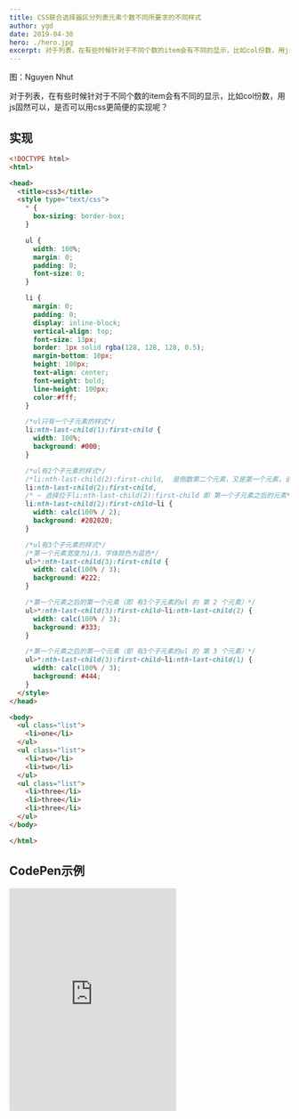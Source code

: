 ```yaml
---
title: CSS联合选择器区分列表元素个数不同所要求的不同样式
author: ygd
date: 2019-04-30
hero: ./hero.jpg
excerpt: 对于列表，在有些时候针对于不同个数的item会有不同的显示，比如col份数，用js固然可以，是否可以用css更简便的实现呢？
---
```

<div className={'img-desc'}>图：Nguyen Nhut</div>

对于列表，在有些时候针对于不同个数的item会有不同的显示，比如col份数，用js固然可以，是否可以用css更简便的实现呢？

## 实现
```html
<!DOCTYPE html>
<html>

<head>
  <title>css3</title>
  <style type="text/css">
    * {
      box-sizing: border-box;
    }

    ul {
      width: 100%;
      margin: 0;
      padding: 0;
      font-size: 0;
    }

    li {
      margin: 0;
      padding: 0;
      display: inline-block;
      vertical-align: top;
      font-size: 13px;
      border: 1px solid rgba(128, 128, 128, 0.5);
      margin-bottom: 10px;
      height: 100px;
      text-align: center;
      font-weight: bold;
      line-height: 100px;
      color:#fff;
    }

    /*ul只有一个子元素的样式*/
    li:nth-last-child(1):first-child {
      width: 100%;
      background: #000;
    }

    /*ul有2个子元素的样式*/
    /*li:nth-last-child(2):first-child,  是倒数第二个元素，又是第一个元素，说明li的父元素ul有2个子元素（起到了 判断某父元素下有几个子元素 的作用）*/
    li:nth-last-child(2):first-child,
    /* ~ 选择位于li:nth-last-child(2):first-child 即 第一个子元素之后的元素*/
    li:nth-last-child(2):first-child~li {
      width: calc(100% / 2);
      background: #202020;
    }

    /*ul有3个子元素的样式*/
    /*第一个元素宽度为1/3，字体颜色为蓝色*/
    ul>*:nth-last-child(3):first-child {
      width: calc(100% / 3);
      background: #222;
    }

    /*第一个元素之后的第一个元素（即 有3个子元素的ul 的 第 2 个元素）*/
    ul>*:nth-last-child(3):first-child~li:nth-last-child(2) {
      width: calc(100% / 3);
      background: #333;
    }

    /*第一个元素之后的第一个元素（即 有3个子元素的ul 的 第 3 个元素）*/
    ul>*:nth-last-child(3):first-child~li:nth-last-child(1) {
      width: calc(100% / 3);
      background: #444;
    }
  </style>
</head>

<body>
  <ul class="list">
    <li>one</li>
  </ul>
  <ul class="list">
    <li>two</li>
    <li>two</li>
  </ul>
  <ul class="list">
    <li>three</li>
    <li>three</li>
    <li>three</li>
  </ul>
</body>

</html>

```

## CodePen示例
<iframe class="art-container" height='400' data-testid="ne-thirdparty-reader-iframe" src="https://codepen.io/favori/embed/BaRYEBg" frameborder="0" allowfullscreen=""></iframe>
